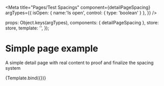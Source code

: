 

<Meta
  title="Pages/Test Spacings"
  component={detailPageSpacing}
  argTypes={{
    isOpen: { name:'Is open', control: { type: 'boolean' } },
  }}
/>

  props: Object.keys(argTypes),
  components: { detailPageSpacing },
  store: store,
  template: '<detailPageSpacing />',
});

# Simple page example

A simple detail page with real content to proof and finalize the spacing system

<Canvas>
  <Story
    name="Example"
    args={{
      isOpen: false,
    }}
  >
    {Template.bind({})}
  </Story>
</Canvas>
